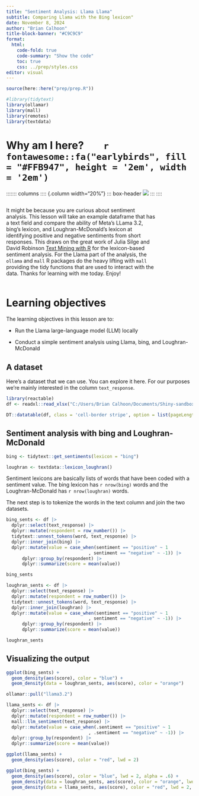 ```yaml
---
title: "Sentiment Analysis: Llama Llama"
subtitle: Comparing Llama with the Bing lexicon"
date: November 8, 2024
author: "Brian Calhoon"
title-block-banner: "#C9C9C9"
format: 
  html:
    code-fold: true
    code-summary: "Show the code"
    toc: true
    css: ../prep/styles.css
editor: visual
---
```


```r
source(here::here("prep/prep.R"))

#library(tidytext)
library(ollamar)
library(mall)
library(remotes)
library(textdata)


```

# Why am I here?        `r fontawesome::fa("earlybirds", fill = "#FFB947", height = '2em', width = '2em')`

::::::: columns
:::: {.column width="20%"}
::: box-header
![](../prep/humanslearning.png)
:::
::::

:::: {.column width="80%"}
::: box
::: box-header 

It might be because you are curious about sentiment analysis. This lesson will take an example dataframe that has a text field and compare the ability of Meta's LLama 3.2,  bing's lexicon, and Loughran-McDonald's lexicon at identifying positive and negative sentiments from short responses. This draws on the great work of Julia Silge and David Robinson [Text Mining with R](www.tidytextmining.com) for the lexicon-based sentiment analysis. For the Llama part of the analysis, the `ollama` and `mall` R packages do the heavy lifting with `mall` providing the tidy functions that are used to interact with the data. Thanks for learning with me today. Enjoy!
:::
::::
:::::::



# Learning objectives

The learning objectives in this lesson are to:

-   Run the Llama large-language model (LLM) locally

-   Conduct a simple sentiment analysis using Llama, bing, and Loughran-McDonald


## A dataset

Here's a dataset that we can use. You can explore it here. For our purposes we're mainly interested in the column `text_response`.

```r
library(reactable)
df <- readxl::read_xlsx("C:/Users/Brian Calhoon/Documents/Shiny-sandbox/data/testdata2.xlsx")

DT::datatable(df, class = 'cell-border stripe', option = list(pageLength = 5), filter = "top")


```

## Sentiment analysis with bing and Loughran-McDonald


```r

bing <- tidytext::get_sentiments(lexicon = "bing")

loughran <- textdata::lexicon_loughran()

```

Sentiment lexicons are basically lists of words that have been coded with a sentiment value. The bing lexicon has `r nrow(bing)` words and the Loughran-McDonald has `r nrow(loughran)` words. 

The next step is to tokenize the words in the text column and join the two datasets.


```r

bing_sents <- df |>
  dplyr::select(text_response) |> 
  dplyr::mutate(respondent = row_number()) |> 
  tidytext::unnest_tokens(word, text_response) |> 
  dplyr::inner_join(bing) |> 
  dplyr::mutate(value = case_when(sentiment == "positive" ~ 1
                               , sentiment == "negative" ~ -1)) |> 
      dplyr::group_by(respondent) |> 
      dplyr::summarize(score = mean(value))

bing_sents

loughran_sents <- df |>
  dplyr::select(text_response) |> 
  dplyr::mutate(respondent = row_number()) |> 
  tidytext::unnest_tokens(word, text_response) |> 
  dplyr::inner_join(loughran) |> 
  dplyr::mutate(value = case_when(sentiment == "positive" ~ 1
                               , sentiment == "negative" ~ -1)) |> 
      dplyr::group_by(respondent) |> 
      dplyr::summarize(score = mean(value))

loughran_sents
```

## Visualizing the output

```r

ggplot(bing_sents) +
  geom_density(aes(score), color = "blue") +
  geom_density(data = loughran_sents, aes(score), color = "orange")


```

```r

ollamar::pull("llama3.2")

llama_sents <- df |>
  dplyr::select(text_response) |> 
  dplyr::mutate(respondent = row_number()) |> 
  mall::llm_sentiment(text_response) |> 
  dplyr::mutate(value = case_when(.sentiment == "positive" ~ 1
                               , .sentiment == "negative" ~ -1)) |> 
  dplyr::group_by(respondent) |> 
  dplyr::summarize(score = mean(value))

```

```r


ggplot(llama_sents) +
  geom_density(aes(score), color = "red", lwd = 2)

ggplot(bing_sents) +
  geom_density(aes(score), color = "blue", lwd = 2, alpha = .6) +
  geom_density(data = loughran_sents, aes(score), color = "orange", lwd = 2, alpha = .6) +
  geom_density(data = llama_sents, aes(score), color = "red", lwd = 2, alpha = .6)

```